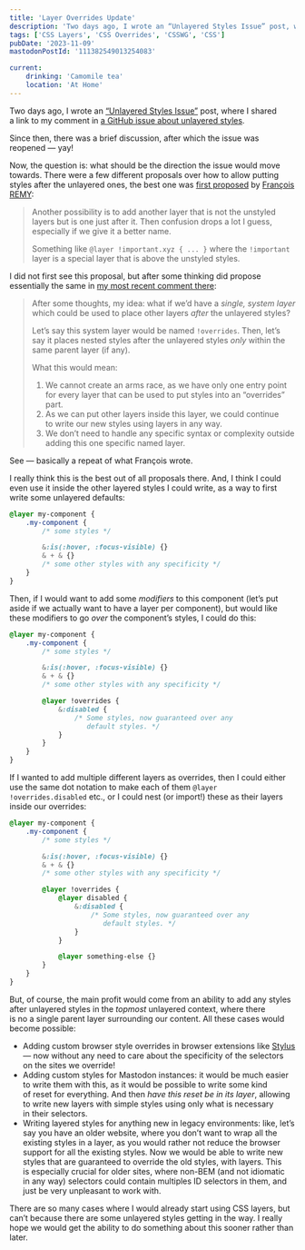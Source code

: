```yaml
---
title: 'Layer Overrides Update'
description: 'Two days ago, I wrote an “Unlayered Styles Issue” post, where I shared a link to my comment in a GitHub issue about unlayered styles. Since then, there was a brief discussion, after which the issue was reopened — yay!'
tags: ['CSS Layers', 'CSS Overrides', 'CSSWG', 'CSS']
pubDate: '2023-11-09'
mastodonPostId: '111382549013254083'

current:
	drinking: 'Camomile tea'
	location: 'At Home'
---
```



Two days ago, I wrote an [“Unlayered Styles Issue”](/unleyered-styles-issue) post, where I shared a link to my comment in [a GitHub issue about unlayered styles](https://github.com/w3c/csswg-drafts/issues/6323).

Since then, there was a brief discussion, after which the issue was reopened — yay!

Now, the question is: what should be the direction the issue would move towards. There were a few different proposals over how to allow putting styles after the unlayered ones, the best one was [first proposed](https://github.com/w3c/csswg-drafts/issues/6323#issuecomment-939655516) by [François REMY](https://github.com/FremyCompany):

> Another possibility is to add another layer that is not the unstyled layers but is one just after it. Then confusion drops a lot I guess, especially if we give it a better name.
>
> Something like `@layer !important.xyz { ... }` where the `!important` layer is a special layer that is above the unstyled styles.

I did not first see this proposal, but after some thinking did propose essentially the same in [my most recent comment there](https://github.com/w3c/csswg-drafts/issues/6323#issuecomment-1804503198):

> After some thoughts, my idea: what if we’d have a _single, system layer_ which could be used to place other layers _after_ the unlayered styles?
>
> Let’s say this system layer would be named `!overrides`. Then, let’s say it places nested styles after the unlayered styles _only_ within the same parent layer (if any).
>
> What this would mean:
>
> 1. We cannot create an arms race, as we have only one entry point for every layer that can be used to put styles into an “overrides” part.
> 2. As we can put other layers inside this layer, we could continue to write our new styles using layers in any way.
> 3. We don’t need to handle any specific syntax or complexity outside adding this one specific named layer.

See — basically a repeat of what François wrote.

I really think this is the best out of all proposals there. And, I think I could even use it inside the other layered styles I could write, as a way to first write some unlayered defaults:

```css
@layer my-component {
	.my-component {
		/* some styles */

		&:is(:hover, :focus-visible) {}
		& + & {}
		/* some other styles with any specificity */
	}
}
```

Then, if I would want to add some _modifiers_ to this component (let’s put aside if we actually want to have a layer per component), but would like these modifiers to go _over_ the component’s styles, I could do this:

```css
@layer my-component {
	.my-component {
		/* some styles */

		&:is(:hover, :focus-visible) {}
		& + & {}
		/* some other styles with any specificity */

		@layer !overrides {
			&:disabled {
				/* Some styles, now guaranteed over any
				   default styles. */
			}
		}
	}
}
```

If I wanted to add multiple different layers as overrides, then I could either use the same dot notation to make each of them `@layer !overrides.disabled` etc., or I could nest (or import!) these as their layers inside our overrides:

```css
@layer my-component {
	.my-component {
		/* some styles */

		&:is(:hover, :focus-visible) {}
		& + & {}
		/* some other styles with any specificity */

		@layer !overrides {
			@layer disabled {
				&:disabled {
					/* Some styles, now guaranteed over any
					   default styles. */
				}
			}

			@layer something-else {}
		}
	}
}
```

But, of course, the main profit would come from an ability to add any styles after unlayered styles in the _topmost_ unlayered context, where there is no a single parent layer surrounding our content. All these cases would become possible:

- Adding custom browser style overrides in browser extensions like [Stylus](https://addons.mozilla.org/en-US/firefox/addon/styl-us/) — now without any need to care about the specificity of the selectors on the sites we override!
- Adding custom styles for Mastodon instances: it would be much easier to write them with this, as it would be possible to write some kind of reset for everything. And then _have this reset be in its layer_, allowing to write new layers with simple styles using only what is necessary in their selectors.
- Writing layered styles for anything new in legacy environments: like, let’s say you have an older website, where you don’t want to wrap all the existing styles in a layer, as you would rather not reduce the browser support for all the existing styles. Now we would be able to write new styles that are guaranteed to override the old styles, with layers. This is especially crucial for older sites, where non-BEM (and not idiomatic in any way) selectors could contain multiples ID selectors in them, and just be very unpleasant to work with.

There are so many cases where I would already start using CSS layers, but can’t because there are some unlayered styles getting in the way. I really hope we would get the ability to do something about this sooner rather than later.
